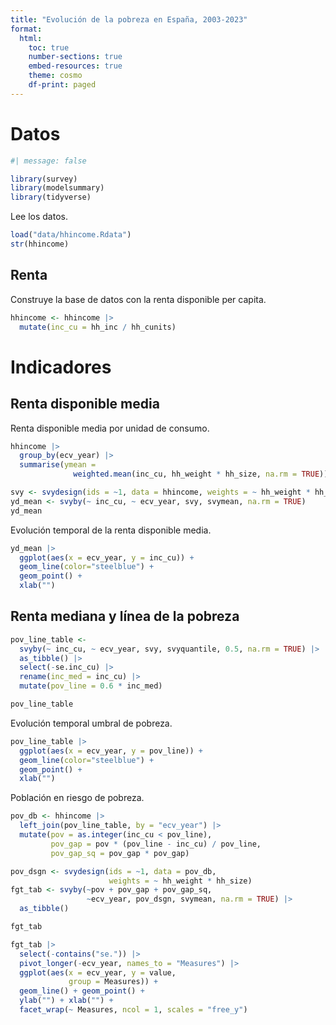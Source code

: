 ```yaml
---
title: "Evolución de la pobreza en España, 2003-2023"
format: 
  html:
    toc: true
    number-sections: true
    embed-resources: true
    theme: cosmo
    df-print: paged
---
```


# Datos

```r
#| message: false

library(survey)
library(modelsummary)
library(tidyverse)
```

Lee los datos.

```r
load("data/hhincome.Rdata")
str(hhincome)
```

## Renta

Construye la base de datos con la renta disponible per capita.

```r
hhincome <- hhincome |> 
  mutate(inc_cu = hh_inc / hh_cunits)
```

# Indicadores

## Renta disponible media

Renta disponible media por unidad de consumo.

```r
hhincome |> 
  group_by(ecv_year) |> 
  summarise(ymean = 
              weighted.mean(inc_cu, hh_weight * hh_size, na.rm = TRUE))
```

```r
svy <- svydesign(ids = ~1, data = hhincome, weights = ~ hh_weight * hh_size)
yd_mean <- svyby(~ inc_cu, ~ ecv_year, svy, svymean, na.rm = TRUE) 
yd_mean 
```

Evolución temporal de la renta disponible media.

```r
yd_mean |> 
  ggplot(aes(x = ecv_year, y = inc_cu)) +
  geom_line(color="steelblue") +
  geom_point() +
  xlab("")
```

## Renta mediana y línea de la pobreza

```r
pov_line_table <- 
  svyby(~ inc_cu, ~ ecv_year, svy, svyquantile, 0.5, na.rm = TRUE) |> 
  as_tibble() |> 
  select(-se.inc_cu) |> 
  rename(inc_med = inc_cu) |> 
  mutate(pov_line = 0.6 * inc_med)

pov_line_table
```

Evolución temporal umbral de pobreza.

```r
pov_line_table |> 
  ggplot(aes(x = ecv_year, y = pov_line)) +
  geom_line(color="steelblue") +
  geom_point() +
  xlab("")
```

Población en riesgo de pobreza.

```r
pov_db <- hhincome |> 
  left_join(pov_line_table, by = "ecv_year") |> 
  mutate(pov = as.integer(inc_cu < pov_line),
         pov_gap = pov * (pov_line - inc_cu) / pov_line,
         pov_gap_sq = pov_gap * pov_gap)
```

```r
pov_dsgn <- svydesign(ids = ~1, data = pov_db, 
                      weights = ~ hh_weight * hh_size)
fgt_tab <- svyby(~pov + pov_gap + pov_gap_sq,
                 ~ecv_year, pov_dsgn, svymean, na.rm = TRUE) |> 
  as_tibble()

fgt_tab
```

```r
fgt_tab |> 
  select(-contains("se.")) |> 
  pivot_longer(-ecv_year, names_to = "Measures") |> 
  ggplot(aes(x = ecv_year, y = value, 
             group = Measures)) +
  geom_line() + geom_point() + 
  ylab("") + xlab("") +
  facet_wrap(~ Measures, ncol = 1, scales = "free_y")
```
